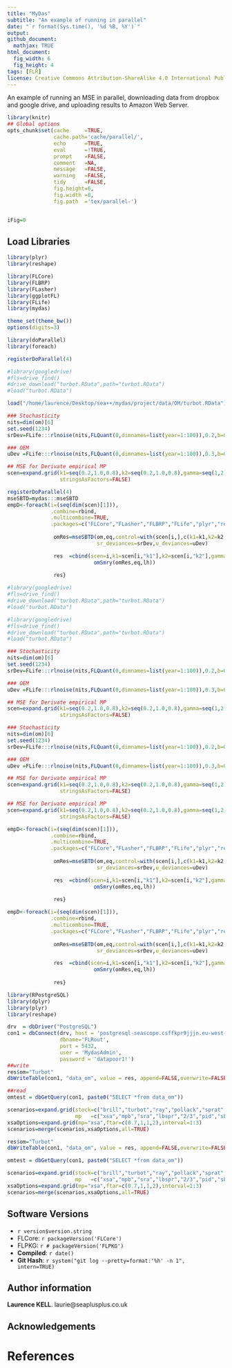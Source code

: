 ```yaml
---
title: "MyDas"
subtitle: "An example of running in parallel"
date: "`r format(Sys.time(), '%d %B, %Y')`"
output:
github_document:
  mathjax: TRUE
html_document:
  fig_width: 6 
  fig_height: 4 
tags: [FLR]
license: Creative Commons Attribution-ShareAlike 4.0 International Public License
---
```


An example of running an MSE in parallel, downloading data from dropbox and google drive, and uploading results to Amazon Web Server.

```r
library(knitr)
## Global options
opts_chunk$set(cache     =TRUE,
               cache.path='cache/parallel/',
               echo      =TRUE,
               eval      =!TRUE,
               prompt    =FALSE,
               comment   =NA,
               message   =FALSE,
               warning   =FALSE,
               tidy      =FALSE,
               fig.height=6,
               fig.width =8,
               fig.path  ='tex/parallel-')


iFig=0
```


## Load Libraries

```r
library(plyr)
library(reshape)

library(FLCore)
library(FLBRP)
library(FLasher)
library(ggplotFL)
library(FLife)
library(mydas)
```

```r
theme_set(theme_bw())
options(digits=3)
```


```r
library(doParallel)
library(foreach)

registerDoParallel(4)
```

```r
#library(googledrive)
#fls=drive_find()
#drive_download("turbot.RData",path="turbot.RData")
#load("turbot.RData")

load("/home/laurence/Desktop/sea++/mydas/project/data/OM/turbot.RData")

### Stochasticity
nits=dim(om)[6]
set.seed(1234)
srDev=FLife:::rlnoise(nits,FLQuant(0,dimnames=list(year=1:100)),0.2,b=0.0)

### OEM
uDev =FLife:::rlnoise(nits,FLQuant(0,dimnames=list(year=1:100)),0.3,b=0.0)

## MSE for Derivate empirical MP
scen=expand.grid(k1=seq(0.2,1.0,0.8),k2=seq(0.2,1.0,0.8),gamma=seq(1,2),
                 stringsAsFactors=FALSE)

registerDoParallel(4)
mseSBTD=mydas:::mseSBTD
empD<-foreach(i=(seq(dim(scen)[1])), 
              .combine=rbind,
              .multicombine=TRUE,
              .packages=c("FLCore","FLasher","FLBRP","FLife","plyr","reshape")) %dopar%{
                
               omRes=mseSBTD(om,eq,control=with(scen[i,],c(k1=k1,k2=k2,gamma=gamma)),start=60,end=100,
                             sr_deviances=srDev,u_deviances=uDev)

               res  =cbind(scen=i,k1=scen[i,"k1"],k2=scen[i,"k2"],gamma=scen[i,"gamma"],
                            omSmry(omRes,eq,lh))
                
               res}
```

```r
#library(googledrive)
#fls=drive_find()
#drive_download("turbot.RData",path="turbot.RData")
#load("turbot.RData")
```

```r
#library(googledrive)
#fls=drive_find()
#drive_download("turbot.RData",path="turbot.RData")
#load("turbot.RData")
```

```r
### Stochasticity
nits=dim(om)[6]
set.seed(1234)
srDev=FLife:::rlnoise(nits,FLQuant(0,dimnames=list(year=1:100)),0.2,b=0.0)

### OEM
uDev =FLife:::rlnoise(nits,FLQuant(0,dimnames=list(year=1:100)),0.3,b=0.0)

## MSE for Derivate empirical MP
scen=expand.grid(k1=seq(0.2,1.0,0.8),k2=seq(0.2,1.0,0.8),gamma=seq(1,2),
                 stringsAsFactors=FALSE)
```

```r
### Stochasticity
nits=dim(om)[6]
set.seed(1234)
srDev=FLife:::rlnoise(nits,FLQuant(0,dimnames=list(year=1:100)),0.2,b=0.0)

### OEM
uDev =FLife:::rlnoise(nits,FLQuant(0,dimnames=list(year=1:100)),0.3,b=0.0)

## MSE for Derivate empirical MP
scen=expand.grid(k1=seq(0.2,1.0,0.8),k2=seq(0.2,1.0,0.8),gamma=seq(1,2),
                 stringsAsFactors=FALSE)
```

```r
## MSE for Derivate empirical MP
scen=expand.grid(k1=seq(0.2,1.0,0.8),k2=seq(0.2,1.0,0.8),gamma=seq(1,2),
                 stringsAsFactors=FALSE)

empD<-foreach(i=(seq(dim(scen)[1])), 
              .combine=rbind,
              .multicombine=TRUE,
              .packages=c("FLCore","FLasher","FLBRP","FLife","plyr","reshape")) %dopar%{
                
               omRes=mseSBTD(om,eq,control=with(scen[i,],c(k1=k1,k2=k2,gamma=gamma)),start=60,end=100,
                             sr_deviances=srDev,u_deviances=uDev)

               res  =cbind(scen=i,k1=scen[i,"k1"],k2=scen[i,"k2"],gamma=scen[i,"gamma"],
                            omSmry(omRes,eq,lh))
                
               res}
```

```r
empD<-foreach(i=(seq(dim(scen)[1])), 
              .combine=rbind,
              .multicombine=TRUE,
              .packages=c("FLCore","FLasher","FLBRP","FLife","plyr","reshape")) %dopar%{
                
               omRes=mseSBTD(om,eq,control=with(scen[i,],c(k1=k1,k2=k2,gamma=gamma)),start=60,end=100,
                             sr_deviances=srDev,u_deviances=uDev)

               res  =cbind(scen=i,k1=scen[i,"k1"],k2=scen[i,"k2"],gamma=scen[i,"gamma"],
                            omSmry(omRes,eq,lh))
                
               res}
```

```r
library(RPostgreSQL)
library(dplyr)
library(plyr)
library(reshape)

drv  = dbDriver("PostgreSQL")
con1 = dbConnect(drv, host = 'postgresql-seascope.csffkpr9jjjn.eu-west-2.rds.amazonaws.com',
                 dbname='FLRout',
                 port = 5432,
                 user = 'MydasAdmin',
                 password = 'datapoor1!')
##write
res$om="Turbot"
dbWriteTable(con1, "data_om", value = res, append=FALSE,overwrite=FALSE,row.names=FALSE)

##read
omtest = dbGetQuery(con1, paste0("SELECT *from data_om"))

scenarios=expand.grid(stock=c("brill","turbot","ray","pollack","sprat","lobster","razor"),
                      mp   =c("xsa","mpb","sra","lbspr","2/3","pid","sbt1","sbt2","irate"))
xsaOptions=expand.grid(mp="xsa",ftar=c(0.7,1,1,2),interval=1:3)
scenarios=merge(scenarios,xsaOptions,all=TRUE)
```


```r
res$om="Turbot"
dbWriteTable(con1, "data_om", value = res, append=FALSE,overwrite=FALSE,row.names=FALSE)
```


```r
omtest = dbGetQuery(con1, paste0("SELECT *from data_om"))

scenarios=expand.grid(stock=c("brill","turbot","ray","pollack","sprat","lobster","razor"),
                      mp   =c("xsa","mpb","sra","lbspr","2/3","pid","sbt1","sbt2","irate"))
xsaOptions=expand.grid(mp="xsa",ftar=c(0.7,1,1,2),interval=1:3)
scenarios=merge(scenarios,xsaOptions,all=TRUE)
```

## Software Versions

* `r version$version.string`
* FLCore: `r packageVersion('FLCore')`
* FLPKG: `r # packageVersion('FLPKG')`
* **Compiled**: `r date()`
* **Git Hash**: `r system("git log --pretty=format:'%h' -n 1", intern=TRUE)`

## Author information

**Laurence KELL**. laurie@seaplusplus.co.uk

## Acknowledgements


# References {#References}


